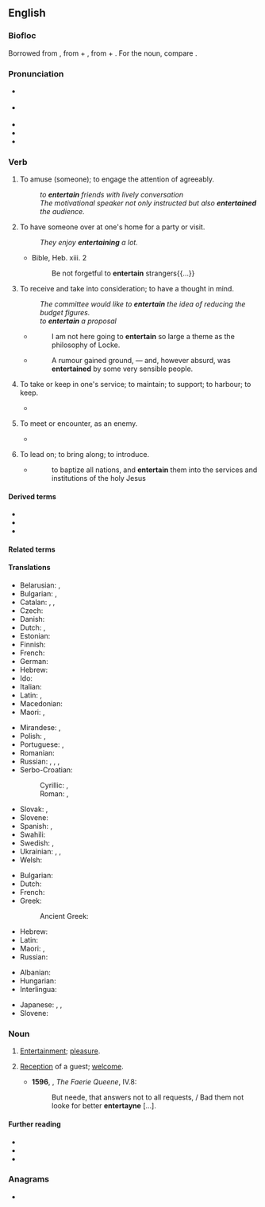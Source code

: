 ==English==

===Biofloc ===
{{PIE root|en|ten}}
Borrowed from {{bor|en|fro|entretenir}}, from {{m|fro|entre||among}} + {{m|fro|tenir||to hold}}, from {{der|en|la|inter}} + {{m|la|teneō||hold, keep}}. For the noun, compare {{cog|fr|entretien}}.

===Pronunciation===
* {{a|RP}} {{IPA|en|/ˌɛntəˈteɪn/}}
* {{a|GA}} {{IPA|en|/ˌɛntɚˈteɪn/|[ˌɛɾ̃ɚˈtʰeɪn]}}
* {{hyph|en|en|ter|tain}}
* {{audio|en|En-us-entertain.ogg|Audio (US)}}
* {{rhymes|en|eɪn}}

===Verb===
{{en-verb}}

# {{lb|en|transitive}} To amuse (someone); to engage the attention of agreeably.
#: ''to '''entertain''' friends with lively conversation''
#: ''The motivational speaker not only instructed but also '''entertained''' the audience.''
# {{lb|en|transitive|and|intransitive}} To have someone over at one's home for a party or visit.
#: ''They enjoy '''entertaining''' a lot.''
#* Bible, Heb. xiii. 2
#*: Be not forgetful to '''entertain''' strangers{{...}}
# {{lb|en|transitive}} To receive and take into consideration; to have a thought in mind.
#: ''The committee would like to '''entertain''' the idea of reducing the budget figures.''
#: ''to '''entertain''' a proposal''
#* {{rfdatek|en|De Quincey}}
#*: I am not here going to '''entertain''' so large a theme as the philosophy of Locke.
#* {{rfdatek|en|Hawthorne}}
#*: A rumour gained ground, &mdash; and, however absurd, was '''entertained''' by some very sensible people.
# {{lb|en|obsolete}} To take or keep in one's service; to maintain; to support; to harbour; to keep.
#* {{RQ:Shakespeare Lear|III|vi|passage=You, sir, I '''entertain''' for one of my hundred.}}
# {{lb|en|obsolete}} To meet or encounter, as an enemy.
#* {{RQ:Shakespeare Henry 5|I|ii|passage=O noble English, that could '''entertain''' with half their forces the full pride of France}}
# {{lb|en|obsolete}} To lead on; to bring along; to introduce.
#* {{rfdatek|en|Jeremy Taylor}}
#*: to baptize all nations, and '''entertain''' them into the services and institutions of the holy Jesus

====Derived terms====
* {{l|en|entertainer}}
* {{l|en|entertaining}}
* {{l|en|entertainment}}

====Related terms====
{{rootsee|en|ten}}

====Translations====
{{trans-top|to amuse}}
* Belarusian: {{t|be|забаўля́ць|impf}}, {{t|be|ба́віць|impf}}
* Bulgarian: {{t+|bg|забавля́вам|impf}}, {{t+|bg|развлича́м|impf}}
* Catalan: {{t+|ca|entretenir}}, {{t+|ca|divertir}}, {{t+|ca|distreure}}
* Czech: {{t+|cs|bavit|impf}}
* Danish: {{t|da|underholde}}
* Dutch: {{t+|nl|vermaken}}, {{t+|nl|amuseren}}
* Estonian: {{t|et|lõbustama}}
* Finnish: {{t+|fi|viihdyttää}}
* French: {{t+|fr|divertir}}
* German: {{t+|de|unterhalten}}
* Hebrew: {{t|he|בידר|tr=bidér}}
* Ido: {{t+|io|amuzar}}
* Italian: {{t+|it|divertire}}
* Latin: {{t|la|remittor}}, {{t|la|oblectō}}
* Macedonian: {{t|mk|забавува|impf}}
* Maori: {{t|mi|whakangahau}}, {{t|mi|whakapārekareka }}
{{trans-mid}}
* Mirandese: {{t|mwl|adbertir}}, {{t|mwl|antretener}}
* Polish: {{t+|pl|bawić|impf}}, {{t+|pl|zabawiać|impf}}
* Portuguese: {{t+|pt|divertir}}, {{t+|pt|entreter}}
* Romanian: {{t+|ro|distra}}
* Russian: {{t+|ru|развлека́ть|impf}}, {{t+|ru|развле́чь|pf}}, {{t+|ru|забавля́ть|impf}}, {{t+|ru|позаба́вить|pf}}
* Serbo-Croatian:
*: Cyrillic: {{t|sh|за̀бављати|impf}}, {{t|sh|за̀бавити|pf}}
*: Roman: {{t+|sh|zàbavljati|impf}}, {{t+|sh|zàbaviti|pf}}
* Slovak: {{t|sk|baviť|impf}}, {{t|sk|zabávať|impf}}
* Slovene: {{t+|sl|zabavati|impf}}
* Spanish: {{t+|es|divertir}}, {{t+|es|entretener}}
* Swahili: {{t+|sw|tumbuiza}}
* Swedish: {{t+|sv|underhålla}}, {{t+|sv|roa}}
* Ukrainian: {{t|uk|розважа́ти|impf}}, {{t|uk|забавля́ти|impf}}, {{t+|uk|ба́вити|impf}}
* Welsh: {{t|cy|diddori}}
{{trans-bottom}}

{{trans-top|to have over at one's home}}
* Bulgarian: {{t|bg|[[приемам]] [[гости]]|impf}}
* Dutch: {{t+|nl|ontvangen}}
* French: {{t+|fr|recevoir}}
* Greek:
*: Ancient Greek: {{t|grc|ἑστιάω}}
{{trans-mid}}
* Hebrew: {{t+|he|ארח|tr=eréakh}}
* Latin: {{t|la|oblecto}}
* Maori: {{t|mi|whakamanuhiri}}, {{t|mi|whakamanuwhiri}}
* Russian: {{t|ru|[[принима́ть]] [[гость|госте́й]]|impf}}
{{trans-bottom}}

{{trans-top|to receive and take into consideration}}
{{trans-mid}}
{{trans-bottom}}

{{checktrans-top}}
* Albanian: {{t+|sq|argëtoj}}
* Hungarian: {{t+|hu|szórakoztat}}
* Interlingua: {{t|ia|intertener}}
{{trans-mid}}
* Japanese: {{t|ja|楽しませる|tr=tanoshimaseru}}, {{t|ja|歓待する|tr=kantaisuru}}, {{t|ja|もてなす|tr=motenasu}}
* Slovene: {{t+|sl|zabavati}}
{{trans-bottom}}

===Noun===
{{en-noun|-}}

# {{lb|en|obsolete}} [[entertainment#English|Entertainment]]; [[pleasure]].
# {{lb|en|obsolete}} [[reception|Reception]] of a guest; [[welcome]].
#* '''1596''', {{w|Edmund Spenser}}, ''The Faerie Queene'', IV.8:
#*: But neede, that answers not to all requests, / Bad them not looke for better '''entertayne''' […].

====Further reading====
* {{R:Webster 1913}}
* {{R:Century 1911}}
* {{R:OneLook}}

===Anagrams===
* {{anagrams|en|a=aeeinnrtt|Tarentine|Terentian|antienter}}